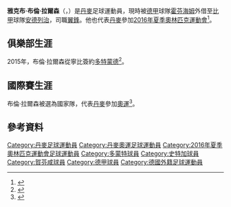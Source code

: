 {{noteTA
|G1=football
|G2=uefa
|1=zh-hans:拉尔森; zh-hk:拿臣; zh-tw:拉爾森;
|2=zh-hans:雅克布; zh-hk:積及; zh-tw:雅克布;
}}

{{Infobox football biography
|name           = 雅克布·布倫·拉爾森<br />Jacob Bruun Larsen
|image          = Dinamarca_x_África_do_Sul_-_Futebol_masculino_-_Olimp%C3%ADadas_Rio_2016_(28759742271)_(cropped).jpg
|image_size     = 
|alt            = 
|caption        =
|fullname       = Jacob Bruun Larsen
|birth_date     = {{Birth date and age|1998|09|19|df=yes}}
|birth_place    = {{DEN}}{{link-en|靈比|Kongens Lyngby}}
| height         = {{height|m=1.83}}
| weight         = {{weight|kg=72}}
|position       = [[中場#翼鋒|翼鋒]]
|currentclub    = [[皇家安德列治體育會|安德列治]] ([[賀芬咸1899體育會|霍芬海姆]]外借)
|clubnumber     = 11
| youthyears1    = {{0|0000}}–2015
| youthclubs1    = [[寧比足球會|寧比]]
| youthyears2    = 2015–2017
| youthclubs2    = [[多特蒙德足球俱樂部|多特蒙德]]
| years1         = 2017–2020
| clubs1         = [[多特蒙德足球俱樂部|多特蒙德]]
| caps1          = 29
| goals1         = 2
| years2         = 2018
| clubs2         = → [[斯图加特体育俱乐部|斯图加特]]
| caps2          = 4
| goals2         = 0
| years3         = 2020–
| clubs3         = [[賀芬咸1899體育會|霍芬海姆]]
| caps3          = 13
| goals3         = 0
| years4         = 2021–
| clubs4         = → [[皇家安德列治體育會|安德列治]]
| caps4          = 15
| goals4         = 2
| nationalyears1 = 2013–2014
| nationalteam1  = [[丹麥16歲以下足球代表隊|丹麥U16]]
| nationalcaps1  = 7
| nationalgoals1 = 0
| nationalyears2 = 2014–2015
| nationalteam2  = [[丹麥17歲以下足球代表隊|丹麥U17]]
| nationalcaps2  = 12
| nationalgoals2 = 1
| nationalyears3 = 2015
| nationalteam3  = [[丹麥18歲以下足球代表隊|丹麥U18]]
| nationalcaps3  = 3
| nationalgoals3 = 1
| nationalyears4 = 2015–2016
| nationalteam4  = [[丹麥19歲以下足球代表隊|丹麥U19]]
| nationalcaps4  = 12
| nationalgoals4 = 5
| nationalyears5 = 2017–
| nationalteam5  = [[丹麥20歲以下足球代表隊|丹麥U20]]
| nationalcaps5  = 2
| nationalgoals5 = 0
| nationalyears6 = 2016
| nationalteam6  = [[丹麥21歲以下國家足球隊|丹麥國奧隊]]
| nationalcaps6  = 4
| nationalgoals6 = 0
| nationalyears7 = 2017–
| nationalteam7  = [[丹麥21歲以下國家足球隊|丹麥U21]]
| nationalcaps7  = 12
| nationalgoals7 = 4
| nationalyears8 = 2019–
| nationalteam8  = [[丹麥國家足球隊|丹麥]]
| nationalcaps8  = 1
| nationalgoals8 = 0
| pcupdate       = 2021年5月23日
| ntupdate       = 2019年6月23日
}}
'''雅克布·布倫·拉爾森'''（{{lang-en|'''Jacob Bruun Larsen'''}}，{{bd|1998年|9月19日}}）是[[丹麥|丹麥]]足球運動員，現時被[[德甲|德甲]]球隊[[賀芬咸1899體育會|霍芬海姆]]外借至[[比甲|比甲]]球隊[[皇家安德列治體育會|安德列治]]，司職[[中場#翼鋒|翼鋒]]。他也代表[[丹麥|丹麥]]參加[[2016年夏季奧林匹克運動會|2016年夏季奧林匹克運動會]]<ref>{{cite web |url=https://www.rio2016.com/en/athlete/jacob-larsen-den |title=Jacob Bruun Larsen |publisher=Rio 2016 |accessdate=6 August 2016 |archive-date=2016-08-06 |archive-url=https://web.archive.org/web/20160806073203/https://www.rio2016.com/en/athlete/jacob-larsen-den |dead-url=no }}</ref>。

==俱樂部生涯==
2015年，布倫·拉爾森從寧比簽約[[多特蒙德|多特蒙德]]<ref>{{cite web |url=http://www.lyngby-boldklub.dk/lyngby-boldklub-sender-jacob-bruun-til-dortmund |title=Jacob Bruun Larsen |publisher=Lyngby Boldklub |accessdate=7 August 2016 |deadurl=yes |archiveurl=https://web.archive.org/web/20160820195237/http://www.lyngby-boldklub.dk/lyngby-boldklub-sender-jacob-bruun-til-dortmund |archivedate=2016-08-20}}</ref>。

==國際賽生涯==
布倫·拉爾森被選為國家隊，代表[[丹麥21歲以下國家足球隊|丹麥]]參加[[2016年夏季奧林匹克運動會足球比賽|奧運]]<ref>{{cite web|url=http://www.tipsbladet.dk/nyhed/landshold/dortmund-dansker-efterudtaget-til-ol |title=Dortmund-dansker efterudtaget til OL |publisher=Lyngby Boldklub| accessdate= 7 August 2016}}</ref>。

== 參考資料==
{{reflist}}

<!--{{賀芬咸球員名單}}-->
{{2016年奧運會男子足球丹麥參賽名單}}

{{DEFAULTSORT:Bruun Larsen, Jacob}}
[[Category:丹麥足球運動員|Category:丹麥足球運動員]]
[[Category:丹麥奧運足球運動員|Category:丹麥奧運足球運動員]]
[[Category:2016年夏季奧林匹克運動會足球運動員|Category:2016年夏季奧林匹克運動會足球運動員]]
[[Category:多蒙特球員|Category:多蒙特球員]]
[[Category:史特加球員|Category:史特加球員]]
[[Category:賀芬咸球員|Category:賀芬咸球員]]
[[Category:德甲球員|Category:德甲球員]]
[[Category:德國外籍足球運動員|Category:德國外籍足球運動員]]